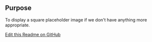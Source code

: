 ## Purpose
To display a square placeholder image if we don't have anything more appropriate.


[Edit this Readme on GitHub](https://github.com/wellcomecollection/wellcomecollection.org/edit/main/content/webapp/components/ImagePlaceholder/README.md)
